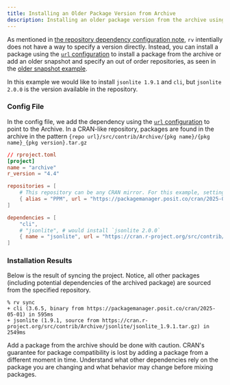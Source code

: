 ```yaml
---
title: Installing an Older Package Version from Archive
description: Installing an older package version from the archive using the `url` configuration option.
---
```



As mentioned in [the repository dependency configuration note](../../config/common_config/#repository),
`rv` intentially does not have a way to specify a version directly. Instead, you can install a package 
using the [`url` configuration](../../config/common_config/#url) to install a package from the archive
or add an older snapshot and specify an out of order repositories, as seen in the
[older snapshot example](../cookbook/older_snapshot).

In this example we would like to install `jsonlite 1.9.1` and `cli`, but `jsonlite 2.0.0` is the version available in the repository.
### Config File

In the config file, we add the dependency using the [`url` configuration](../../config/common_config/#url) to point to the Archive.
In a CRAN-like repository, packages are found in the archive in the pattern `{repo url}/src/contrib/Archive/{pkg name}/{pkg name}_{pkg version}.tar.gz`

```toml {14}
// rproject.toml
[project]
name = "archive"
r_version = "4.4"

repositories = [
    # This repository can be any CRAN mirror. For this example, setting a stable snapshot for reproducible versions.
    { alias = "PPM", url = "https://packagemanager.posit.co/cran/2025-05-01" },
]

dependencies = [
    "cli",
    # "jsonlite", # would install `jsonlite 2.0.0`
    { name = "jsonlite", url = "https://cran.r-project.org/src/contrib/Archive/jsonlite/jsonlite_1.9.1.tar.gz" },
]
```

### Installation Results
Below is the result of syncing the project. Notice, all other packages (including potential dependencies of the archived package) are sourced from the specified repository.

```shell
% rv sync
+ cli (3.6.5, binary from https://packagemanager.posit.co/cran/2025-05-01) in 595ms
+ jsonlite (1.9.1, source from https://cran.r-project.org/src/contrib/Archive/jsonlite/jsonlite_1.9.1.tar.gz) in 2549ms
```

<Aside type="note">
Add a package from the archive should be done with caution. CRAN's guarantee for package compatibility is lost by adding a package from a 
different moment in time. Understand what other dependencies rely on the package you are changing and what behavior may change before
mixing packages.
</Aside>
